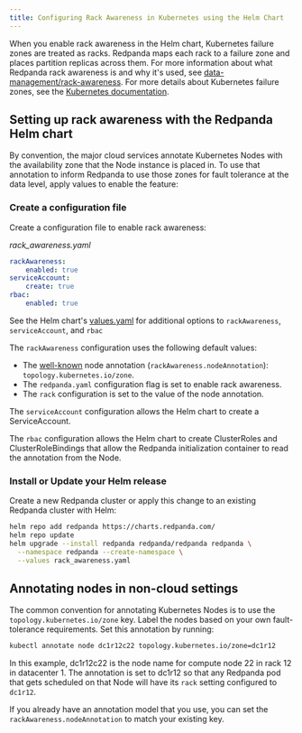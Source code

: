 ```yaml
---
title: Configuring Rack Awareness in Kubernetes using the Helm Chart
---
```


<head>
    <meta name="title" content="Kubernetes Helm chart: rack awareness | Redpanda Docs"/>
    <meta name="description" content="Setting up rack awareness with the Kubernetes helm chart."/>
</head>


When you enable rack awareness in the Helm chart, Kubernetes failure zones are treated as racks. Redpanda maps each rack to a failure zone and places partition replicas across them. For more information about what Redpanda rack awareness is and why it's used, see [data-management/rack-awareness](./rack-awareness). For more details about Kubernetes failure zones, see the [Kubernetes documentation](https://kubernetes.io/docs/setup/best-practices/multiple-zones/).

## Setting up rack awareness with the Redpanda Helm chart

By convention, the major cloud services annotate Kubernetes Nodes with the availability zone that the Node instance is placed in.
To use that annotation to inform Redpanda to use those zones for fault tolerance at the data level, apply values to enable the feature:

### Create a configuration file

Create a configuration file to enable rack awareness:

_rack_awareness.yaml_

```yaml
rackAwareness:
    enabled: true
serviceAccount:
    create: true
rbac:
    enabled: true
```

See the Helm chart's [values.yaml](https://github.com/redpanda-data/helm-charts/tree/main/charts/redpanda/values.yaml) for additional options to `rackAwareness`, `serviceAccount`, and `rbac`

The `rackAwareness` configuration uses the following default values:
- The [well-known](https://kubernetes.io/docs/reference/labels-annotations-taints/#topologykubernetesiozone) node annotation (`rackAwareness.nodeAnnotation`): `topology.kubernetes.io/zone`.
- The `redpanda.yaml` configuration flag is set to enable rack awareness.
- The `rack` configuration is set to the value of the node annotation.

The `serviceAccount` configuration allows the Helm chart to create a ServiceAccount.

The `rbac` configuration allows the Helm chart to create ClusterRoles and ClusterRoleBindings that allow the Redpanda initialization container to read the annotation from the Node.

### Install or Update your Helm release

Create a new Redpanda cluster or apply this change to an existing Redpanda cluster with Helm:

```sh
helm repo add redpanda https://charts.redpanda.com/
helm repo update
helm upgrade --install redpanda redpanda/redpanda redpanda \
  --namespace redpanda --create-namespace \
  --values rack_awareness.yaml
```

## Annotating nodes in non-cloud settings

The common convention for annotating Kubernetes Nodes is to use the `topology.kubernetes.io/zone` key. Label the nodes based on your own fault-tolerance requirements. Set this annotation by running:

```sh
kubectl annotate node dc1r12c22 topology.kubernetes.io/zone=dc1r12
```

In this example, dc1r12c22 is the node name for compute node 22 in rack 12 in datacenter 1. The annotation is set to dc1r12 so that any Redpanda pod that gets scheduled on that Node will have its `rack` setting configured to `dc1r12`.

If you already have an annotation model that you use, you can set the `rackAwareness.nodeAnnotation` to match your existing key.
